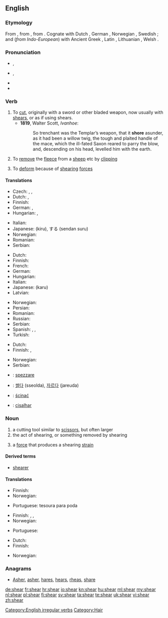 ==English==
{{wikipedia}}

===Etymology===
From {{etyl|ang|en}} {{term|scieran|lang=ang}}, from {{proto|Germanic|skeranan|lang=en}}, from {{proto|Indo-European|(s)ker-|lang=en}}.  Cognate with Dutch {{term|scheren|lang=nl}}, German {{term|scheren|lang=de}}, Norwegian {{term|skjære|lang=no}}, Swedish {{term|skära|lang=sv}}; and (''from Indo-European'') with Ancient Greek {{term|κείρω||I cut off|tr=keirō|lang=grc|sc=polytonic}}, Latin {{term|caro||flesh|lang=la}}, Lithuanian {{term|skìrti||separate|lang=lt}}, Welsh {{term|ysgar||separate|lang=cy}}.

===Pronunciation===
* {{a|US}} {{IPA|/ʃiɹ/}}, {{SAMPA|/Sir/}}
*: {{rhymes|ir}}
* {{a|UK}} {{IPA|/ʃɪə(ɹ)/}}, {{SAMPA|/SI(r)/}}
*: {{rhymes|ɪə(r)}}
* {{audio|en-us-shear.ogg|Audio (US)}}
* {{homophones|sheer}}

===Verb===
{{en-verb|shears|shearing|'''[[sheared]]''' ''or'' '''[[shore]]'''|'''[[shorn]] '''or''' [[sheared]]'''}}

# To [[cut]], originally with a sword or other bladed weapon, now usually with [[shears]], or as if using shears.
#* '''1819''', Walter Scott, ''Ivanhoe'':
#*: So trenchant was the Templar’s weapon, that it '''shore''' asunder, as it had been a willow twig, the tough and plaited handle of the mace, which the ill-fated Saxon reared to parry the blow, and, descending on his head, levelled him with the earth.
# To [[remove]] the [[fleece]] from a [[sheep]] etc by [[clipping]]
# {{physics}} To [[deform]] because of [[shearing]] [[force]]s

====Translations====
{{trans-top|to cut}}
* Czech: {{t-|cs|stříhat}}, {{t|cs|ostříhat}}, {{t|cs|ustřihnout}}
* Dutch: {{t|nl|afsnijden}}, {{t+|nl|knippen}}
* Finnish: {{t-|fi|viiltää}}
* German: {{t+|de|abschneiden}}, {{t+|de|schneiden}}
* Hungarian: {{t+|hu|vág}}, {{t|hu|levág}}
{{trans-mid}}
* Italian: {{t+|it|tagliare}}
* Japanese: {{t+|ja|切る}} (kiru), {{t+|ja|剪断}}する (sendan suru)
* Norwegian: {{t+|no|klippe}}
* Romanian: {{t-|ro|tunde}}
* Serbian: {{t|sr|исећи|tr=iseći|sc=Cyrl}}
{{trans-bottom}}

{{trans-top|to remove the fleece from a sheep}}
* Dutch: {{t+|nl|scheren}}
* Finnish: {{t+|fi|keritä}}
* French: {{t+|fr|tondre}}
* German: {{t+|de|scheren}}
* Hungarian: {{t|hu|megnyír}}
* Italian: {{t+|it|tosare}}
* Japanese: {{t+|ja|刈る}} (karu)
* Latvian: {{t|lv|cirpt}}
{{trans-mid}}
* Norwegian: {{t+|no|klippe}}
* Persian: {{t|fa|کوتاه کردن|xs=Persian}}
* Romanian: {{t-|ro|tunde}}
* Russian: {{t|ru|стричь}}
* Serbian: {{t|sr|стригати|tr=strigati|sc=Cyrl}}
* Spanish: {{t+|es|esquilar}}, {{t+|es|tonsurar}}, {{t+|es|tundir}}
* Turkish: {{t|tr|kırkmak}}
{{trans-bottom}}

{{trans-top|to deform because of shearing forces}}
* Dutch: {{t+|nl|afschuiven}}
* Finnish: {{t+|fi|leikata}},  {{t-|fi|leikkautua}}
{{trans-mid}}
* Norwegian: {{t+|no|klippe}}
* Serbian: {{t|sr|извити|tr=izviti|sc=Cyrl}}
{{trans-bottom}}

{{checktrans-top}}
* {{ttbc|Italian}}: [[spezzare]]
{{trans-mid}}
* {{ttbc|Korean}}: [[썰다]] (sseolda), [[자르다]] (jareuda)
* {{ttbc|Polish}}: [[ścinać]]
* {{ttbc|Portuguese}}: [[cisalhar]]
{{trans-bottom}}

===Noun===
{{en-noun}}

# a cutting tool similar to [[scissors]], but often larger
# the act of shearing, or something removed by shearing
# {{physics}} a [[force]] that produces a shearing [[strain]]

====Derived terms====
* [[shearer]]

====Translations====
{{trans-top|a cutting tool similar to scissors}}
* Finnish: {{t|fi|keritsimet|p}}
* Norwegian: {{t-|no|bøylesaks|c}}
{{trans-mid}}
* Portuguese: tesoura para poda
{{trans-bottom}}

{{trans-top|the act of shearing, or something removed by shearing}}
* Finnish: {{t-|fi|leikkaus}},  {{t+|fi|leike}},  {{t-|fi|leikkuu}}
* Norwegian: {{t-|no|klipp|m}}
{{trans-mid}}
* Portuguese: {{t-|pt|poda}}
{{trans-bottom}}

{{trans-top|a force that produces a shearing strain}}
* Dutch: {{t+|nl|afschuifkracht|m}}
* Finnish: {{t|fi|leikkausvoima}}
{{trans-mid}}
* Norwegian: {{t-|no|klipp|n}}
{{trans-bottom}}

===Anagrams===
* [[Asher#English|Asher]], [[asher#English|asher]], [[hares#English|hares]], [[hears#English|hears]], [[rheas#English|rheas]], [[share#English|share]]

[[Category:English irregular verbs]]
[[Category:Hair]]

[[de:shear]]
[[fr:shear]]
[[hr:shear]]
[[io:shear]]
[[kn:shear]]
[[hu:shear]]
[[ml:shear]]
[[my:shear]]
[[nl:shear]]
[[pl:shear]]
[[fi:shear]]
[[sv:shear]]
[[ta:shear]]
[[te:shear]]
[[uk:shear]]
[[vi:shear]]
[[zh:shear]]